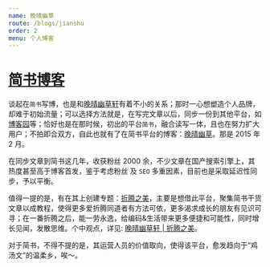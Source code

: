 ```yaml
---
name: 晚晴幽草
route: /blogs/jianshu
order: 2
menu: 个人博客
---
```



# [简书博客](https://www.jianshu.com/u/9aae3d8f4c3d)

谈起在`简书`写博，也是和[晚晴幽草轩](https://jeffjade.com/)有着不小的关系；那时一心想塑造个人品牌，却难于初始流量；可以选择方法就是，在写完文章以后，同步一份到其他平台，如[博客园](https://www.cnblogs.com/jadeboy/)等；恰好也是在那时候，初出的平台`简书`，融合读写一体，且也在努力扩大用户；不拍即合双方，自此也就有了在简书平台的博客：[晚晴幽草](https://www.jianshu.com/u/9aae3d8f4c3d)。那是 2015 年 2 月。

在同步文章到简书这几年，收获粉丝 2000 余，不少文章在国产搜索引擎上，其热度甚至高于博客首发，鉴于考虑粉丝 及 `SEO` 多重因素，目前也是采取延迟性同步，予以平衡。

值得一提的是，有在其上创建专题：[折腾之美](https://www.jianshu.com/c/2f6a49e22121)，主要是想借此平台，聚集简书干货文章以成教程，使得更多爱折腾同道者有方法可依，更多渴求成长的朋友有见识可寻；在一番折腾之后，能一劳永逸，给编码&生活带来更多便捷和可能性，同时增长见闻，发散思维。个中观点，详见: [晚晴幽草轩 | 折腾之美](https://jeffjade.com/2016/02/22/2016-02-22-beautiful-of-toss/)。

对于简书，不得不提的是，其运营人员的价值取向，使得该平台，愈发趋向于“鸡汤文”的温柔乡，唉～。

<Advertisement />